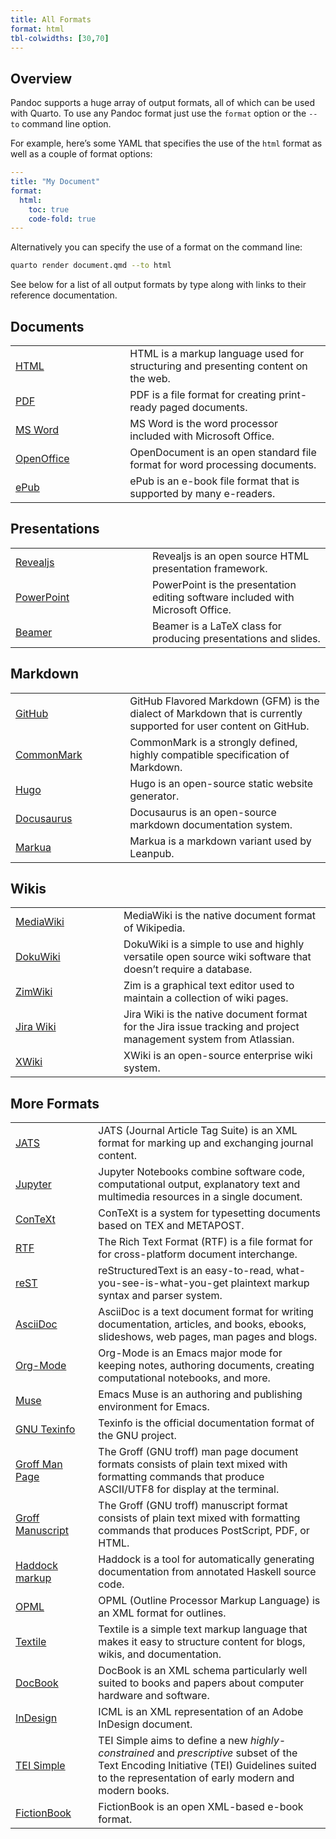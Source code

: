 ```yaml
---
title: All Formats
format: html
tbl-colwidths: [30,70]
---
```


## Overview

Pandoc supports a huge array of output formats, all of which can be used with Quarto. To use any Pandoc format just use the `format` option or the `--to` command line option.

For example, here's some YAML that specifies the use of the `html` format as well as a couple of format options:

``` yaml
---
title: "My Document"
format: 
  html:
    toc: true
    code-fold: true
---
```

Alternatively you can specify the use of a format on the command line:

``` .bash
quarto render document.qmd --to html
```

See below for a list of all output formats by type along with links to their reference documentation.

## Documents

|                                            |                                                                                   |
|--------------------------|----------------------------------------------|
| [HTML](/docs/reference/formats/html.qmd)      | HTML is a markup language used for structuring and presenting content on the web. |
| [PDF](/docs/reference/formats/pdf.qmd)        | PDF is a file format for creating print-ready paged documents.                    |
| [MS Word](/docs/reference/formats/docx.qmd)   | MS Word is the word processor included with Microsoft Office.                     |
| [OpenOffice](/docs/reference/formats/odt.qmd) | OpenDocument is an open standard file format for word processing documents.       |
| [ePub](/docs/reference/formats/epub.qmd)      | ePub is an e-book file format that is supported by many e-readers.                |

## Presentations

|                                                             |                                                                                 |
|-------------------------------|-----------------------------------------|
| [Revealjs](/docs/reference/formats/presentations/revealjs.qmd) | Revealjs is an open source HTML presentation framework.                         |
| [PowerPoint](/docs/reference/formats/presentations/pptx.qmd)   | PowerPoint is the presentation editing software included with Microsoft Office. |
| [Beamer](/docs/reference/formats/presentations/beamer.qmd)     | Beamer is a LaTeX class for producing presentations and slides.                 |

## Markdown

|                                                            |                                                                                                                   |
|--------------------------|----------------------------------------------|
| [GitHub](/docs/reference/formats/markdown/gfm.qmd)            | GitHub Flavored Markdown (GFM) is the dialect of Markdown that is currently supported for user content on GitHub. |
| [CommonMark](/docs/reference/formats/markdown/commonmark.qmd) | CommonMark is a strongly defined, highly compatible specification of Markdown.                                    |
| [Hugo](/docs/output-formats/hugo.qmd)             | Hugo is an open-source static website generator.                                                                  |
| [Docusaurus](/docs/output-formats/docusaurus.qmd) | Docusaurus is an open-source markdown documentation system.                                                       |
| [Markua](/docs/reference/formats/markdown/markua.qmd)         | Markua is a markdown variant used by Leanpub.                                                                     |

## Wikis

|                                                      |                                                                                                                   |
|-------------------------|------------------------------------------------|
| [MediaWiki](/docs/reference/formats/wiki/mediawiki.qmd) | MediaWiki is the native document format of Wikipedia.                                                             |
| [DokuWiki](/docs/reference/formats/wiki/dokuwiki.qmd)   | DokuWiki is a simple to use and highly versatile open source wiki software that doesn't require a database.       |
| [ZimWiki](/docs/reference/formats/wiki/zimwiki.qmd)     | Zim is a graphical text editor used to maintain a collection of wiki pages.                                       |
| [Jira Wiki](/docs/reference/formats/wiki/jira.qmd)      | Jira Wiki is the native document format for the Jira issue tracking and project management system from Atlassian. |
| [XWiki](/docs/reference/formats/wiki/xwiki.qmd)         | XWiki is an open-source enterprise wiki system.                                                                   |

## More Formats

|                                                    |                                                                                                                                                                                                |
|-------------------|-----------------------------------------------------|
| [JATS](/docs/reference/formats/jats.qmd)              | JATS (Journal Article Tag Suite) is an XML format for marking up and exchanging journal content.                                                                                               |
| [Jupyter](/docs/reference/formats/ipynb.qmd)          | Jupyter Notebooks combine software code, computational output, explanatory text and multimedia resources in a single document.                                                                 |
| [ConTeXt](/docs/reference/formats/context.qmd)        | ConTeXt is a system for typesetting documents based on TEX and METAPOST.                                                                                                                       |
| [RTF](/docs/reference/formats/rtf.qmd)                | The Rich Text Format (RTF) is a file format for for cross-platform document interchange.                                                                                                       |
| [reST](/docs/reference/formats/rst.qmd)               | reStructuredText is an easy-to-read, what-you-see-is-what-you-get plaintext markup syntax and parser system.                                                                                   |
| [AsciiDoc](/docs/reference/formats/asciidoc.qmd)      | AsciiDoc is a text document format for writing documentation, articles, and books, ebooks, slideshows, web pages, man pages and blogs.                                                         |
| [Org-Mode](/docs/reference/formats/org.qmd)           | Org-Mode is an Emacs major mode for keeping notes, authoring documents, creating computational notebooks, and more.                                                                            |
| [Muse](/docs/reference/formats/muse.qmd)              | Emacs Muse is an authoring and publishing environment for Emacs.                                                                                                                               |
| [GNU Texinfo](/docs/reference/formats/texinfo.qmd)    | Texinfo is the official documentation format of the GNU project.                                                                                                                               |
| [Groff Man Page](/docs/reference/formats/man.qmd)     | The Groff (GNU troff) man page document formats consists of plain text mixed with formatting commands that produce ASCII/UTF8 for display at the terminal.                                     |
| [Groff Manuscript](/docs/reference/formats/ms.qmd)    | The Groff (GNU troff) manuscript format consists of plain text mixed with formatting commands that produces PostScript, PDF, or HTML.                                                          |
| [Haddock markup](/docs/reference/formats/haddock.qmd) | Haddock is a tool for automatically generating documentation from annotated Haskell source code.                                                                                               |
| [OPML](/docs/reference/formats/opml.qmd)              | OPML (Outline Processor Markup Language) is an XML format for outlines.                                                                                                                        |
| [Textile](/docs/reference/formats/textile.qmd)        | Textile is a simple text markup language that makes it easy to structure content for blogs, wikis, and documentation.                                                                          |
| [DocBook](/docs/reference/formats/docbook.qmd)        | DocBook is an XML schema particularly well suited to books and papers about computer hardware and software.                                                                                    |
| [InDesign](/docs/reference/formats/icml.qmd)          | ICML is an XML representation of an Adobe InDesign document.                                                                                                                                   |
| [TEI Simple](/docs/reference/formats/tei.qmd)         | TEI Simple aims to define a new *highly-constrained* and *prescriptive* subset of the Text Encoding Initiative (TEI) Guidelines suited to the representation of early modern and modern books. |
| [FictionBook](/docs/reference/formats/fb2.qmd)        | FictionBook is an open XML-based e-book format.                                                                                                                                                |

```{=html}
<style type="text/css">
main h2 {
  border-bottom: none;
}  
  
</style>
```
